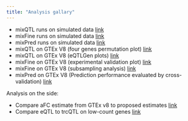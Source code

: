 ```yaml
---
title: "Analysis gallary"
---
```


* mixQTL runs on simulated data [link](sim_mixqtl.html)
* mixFine runs on simulated data [link](sim_mixfine.html)
* mixPred runs on simulated data [link](sim_mixpred.html)
* mixQTL on GTEx V8 (four genes permutation plot) [link](gtex_v8_mixqtl_permutation.html)
* mixQTL on GTEx V8 (eQTLGen plots) [link](gtex_v8_mixqtl_eqtlgen.html)
* mixFine on GTEx V8 (experimental validation plot) [link](gtex_v8_finemap_experimental.html)
* mixFine on GTEx V8 (subsampling analysis) [link](gtex_v8_finemap_subsample.html)
* mixPred on GTEx V8 (Prediction performance evaluated by cross-validation) [link](gtex_v8_prediction_cv.html)

Analysis on the side:

* Compare aFC estimate from GTEx v8 to proposed estimates [link](aFC_vs_mixQTL.html)
* Compare eQTL to trcQTL on low-count genes [link](low_count_genes.html) 
